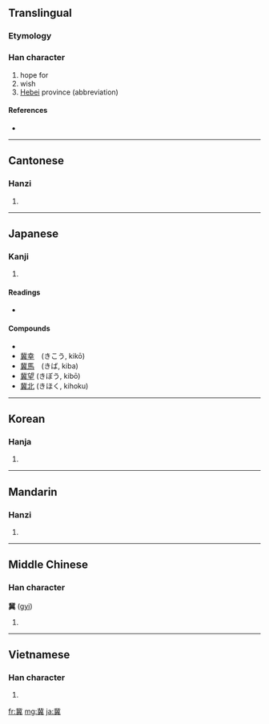 ==Translingual==

===Etymology===
{{Han compound|北|異|c1=s|c2=p|ls=psc}}

===Han character===
{{Han char|rn=12|rad=八|as=14|sn=16|four=1180<sub>1</sub>|canj=中心田廿金 (LPWTC)}}

# hope for
# wish
# [[:w:Hebei|Hebei]] province (abbreviation)

====References====
* {{Han ref|kx=0128.240|dkj=01500|dj=0289.030|hdz=10253.080|uh=5180|ud=20864|bh=BEAC|bd=48812}}

----

==Cantonese==

===Hanzi===
{{yue-hanzi|jyut=|y=kei3}}

# {{defn|Cantonese|sort=八14}}

----

==Japanese==

===Kanji===
{{ja-kanji|grade=|rs=八14}}

# {{defn|Japanese|sort=八14}}

====Readings====
* {{ja-readings|on=[[き]] (ki)|kun=[[こいねがう]] (koinegau), [[こいねがわ]] (koinegawa)}}

====Compounds====
*{{term|冀願||[[wish]]|tr=きがん, kigan|sc=Jpan|lang=ja}}
*[[冀幸]]　(きこう, kikō)
*[[冀馬]]　(きば, kiba)
*[[冀望]] (きぼう, kibō)
*[[冀北]] (きほく, kihoku)

----

==Korean==

===Hanja===
{{ko-hanja|hangeul=기|rv=gi|mr=ki}}

# {{defn|Korean|sort=八14}}

----

==Mandarin==

===Hanzi===
{{cmn-hanzi|pin=[[jì]] ([[ji4]])|wg=chi<sup>4</sup>}}

# {{defn|Mandarin|sort=八14}}

----

==Middle Chinese==

===Han character===
'''冀''' ([[gyi]])

# {{defn|Middle Chinese|sort=八14}}

----

==Vietnamese==

===Han character===
{{vi-hantu|[[kí]]|rs=八14}}

# {{defn|Vietnamese|sort=八14}}

[[fr:冀]]
[[mg:冀]]
[[ja:冀]]